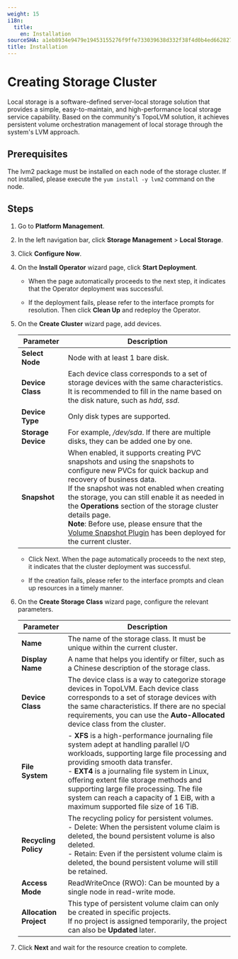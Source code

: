 ```yaml
---
weight: 15
i18n:
  title:
    en: Installation
sourceSHA: a1eb8934e9479e19453155276f9ffe733039638d332f38f4d0b4ed662827991d
title: Installation
---
```



# Creating Storage Cluster

Local storage is a software-defined server-local storage solution that provides a simple, easy-to-maintain, and high-performance local storage service capability. Based on the community's TopoLVM solution, it achieves persistent volume orchestration management of local storage through the system's LVM approach.

## Prerequisites

The lvm2 package must be installed on each node of the storage cluster. If not installed, please execute the `yum install -y lvm2` command on the node.

## Steps

1. Go to **Platform Management**.

2. In the left navigation bar, click **Storage Management** > **Local Storage**.

3. Click **Configure Now**.

4. On the **Install Operator** wizard page, click **Start Deployment**.

   - When the page automatically proceeds to the next step, it indicates that the Operator deployment was successful.

   - If the deployment fails, please refer to the interface prompts for resolution. Then click **Clean Up** and redeploy the Operator.

5. On the **Create Cluster** wizard page, add devices.

   | Parameter       | Description                                                                                                                                                                           |
   | -------- | ---------------------------------------------------------------------------------------------------------------------------------------------------------------------------- |
   | **Select Node** | Node with at least 1 bare disk.                                                                                                                                                              |
   | **Device Class**  | Each device class corresponds to a set of storage devices with the same characteristics. It is recommended to fill in the name based on the disk nature, such as *hdd*, *ssd*.                                                              |
   | **Device Type** | Only disk types are supported.                                                                                                                                                                     |
   | **Storage Device** | For example, */dev/sda*. If there are multiple disks, they can be added one by one.                                                                                                                                                   |
   | **Snapshot**   | When enabled, it supports creating PVC snapshots and using the snapshots to configure new PVCs for quick backup and recovery of business data. <br />If the snapshot was not enabled when creating the storage, you can still enable it as needed in the **Operations** section of the storage cluster details page. <br />**Note**: Before use, please ensure that the [Volume Snapshot Plugin](/configure/storage/functions/snapshot_con.mdx) has been deployed for the current cluster. |

   - Click Next. When the page automatically proceeds to the next step, it indicates that the cluster deployment was successful.

   - If the creation fails, please refer to the interface prompts and clean up resources in a timely manner.

6. On the **Create Storage Class** wizard page, configure the relevant parameters.

   | Parameter       | Description                                                                                                                                                          |
   | -------- | ----------------------------------------------------------------------------------------------------------------------------------------------------------- |
   | **Name**   | The name of the storage class. It must be unique within the current cluster.                                                                                                                                           |
   | **Display Name** | A name that helps you identify or filter, such as a Chinese description of the storage class.                                                                                                                                  |
   | **Device Class**  | The device class is a way to categorize storage devices in TopoLVM. Each device class corresponds to a set of storage devices with the same characteristics. If there are no special requirements, you can use the **Auto-Allocated** device class from the cluster.                                                                                |
   | **File System** | - **XFS** is a high-performance journaling file system adept at handling parallel I/O workloads, supporting large file processing and providing smooth data transfer. <br />- **EXT4** is a journaling file system in Linux, offering extent file storage methods and supporting large file processing. The file system can reach a capacity of 1 EiB, with a maximum supported file size of 16 TiB. |
   | **Recycling Policy** | The recycling policy for persistent volumes. <br />- Delete: When the persistent volume claim is deleted, the bound persistent volume is also deleted. <br />- Retain: Even if the persistent volume claim is deleted, the bound persistent volume will still be retained.                                                                                |
   | **Access Mode** | ReadWriteOnce (RWO): Can be mounted by a single node in read-write mode.                                                                                                                                 |
   | **Allocation Project** | This type of persistent volume claim can only be created in specific projects. <br />If no project is assigned temporarily, the project can also be **Updated** later.                                                                                                            |

7. Click **Next** and wait for the resource creation to complete.
